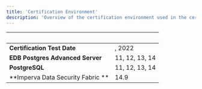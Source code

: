 ```yaml
---
title: 'Certification Environment'
description: 'Overview of the certification environment used in the certification of Imperva Data Security Fabric'
---
```


|  &nbsp;    | &nbsp; |
| ----------- | ----------- |
| **Certification Test Date**      |   , 2022    |
| **EDB Postgres Advanced Server**  |  11, 12, 13, 14    |
| **PostgreSQL**  |  11, 12, 13, 14    |
| **Imperva Data Security Fabric **  |   14.9   |